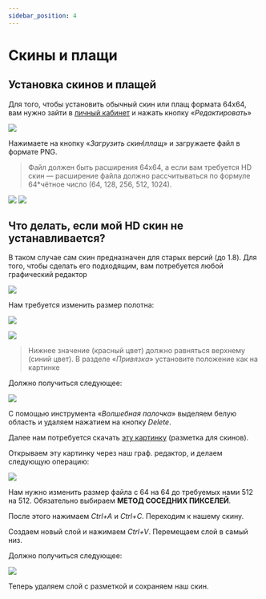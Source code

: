 ---
sidebar_position: 4
---

# Скины и плащи

## **Установка скинов и плащей**

Для того, чтобы установить обычный скин или плащ формата 64х64, вам нужно зайти в [личный кабинет](politcubes.com/auth) и нажать кнопку «*Редактировать*»

![  ](https://sun9-25.userapi.com/impg/w2tUFfXRUJ8RGFor8tWBauZFLTT4Lp6IaVC6vQ/rTWLm0NtUG0.jpg?size=1845x989&quality=96&sign=591f6bf8acdb9ba9657100866ba62fdd&type=album)

Нажимаете на кнопку «*Загрузить скин\плащ*» и загружаете файл в формате PNG. 
>Файл должен быть расширения 64х64, а если вам требуется HD скин — расширение файла должно рассчитываться по формуле 64*чётное число (64, 128, 256, 512, 1024).

![   ](https://sun9-29.userapi.com/impg/NcpaeY-ClQ0xnVqUK08nJHp_41pBItsOQNOWbA/wApOngtzDn0.jpg?size=222x293&quality=96&sign=65ad8f1375c3370fdf83416a074d86f3&type=album) ![  ](https://sun9-5.userapi.com/impg/qjQzdMFz6Z_tuKnWnM-8D4T5F7Dlgy39RmgUZQ/oqtcGgNREwI.jpg?size=217x293&quality=96&sign=e88b283d21312fc7d237839a77d6ffc8&type=album)

## **Что делать, если мой HD скин не устанавливается?**

В таком случае сам скин предназначен для старых версий (до 1.8). Для того, чтобы сделать его подходящим, вам потребуется любой графический редактор

![  ](https://sun9-15.userapi.com/impg/-E-WIPRIArjj12pn9KeHfcI4-EfGWLaVCuwUzg/hkcm25AlxYk.jpg?size=807x469&quality=96&sign=969b6142c3d95ec116377b75aeb4a925&type=album)

Нам требуется изменить размер полотна:

![  ](https://sun9-35.userapi.com/impg/-B11UiyzYN2SdsQeFYOGWZwb92C5Eb73w-Jkgg/yQlEpp2-_y0.jpg?size=397x294&quality=96&sign=d1d98ec2ace40fbe1908b0bdadad9d21&type=album)

![  ](https://sun9-82.userapi.com/impg/iiRSiLE0gMV5gYzWI5iQNoLXlfkZvw67dM4HEw/9PlO7DJDQnM.jpg?size=294x465&quality=96&sign=151c401acfff056ff1d8aa1a61d86305&type=album)

>Нижнее значение (красный цвет) должно равняться верхнему (синий цвет). 
>В разделе «*Привязка*» установите положение как на картинке

Должно получиться следующее:

![   ](https://sun9-25.userapi.com/impg/g0MMlNhDZlSMA3aoTresLZLb6NcrL74heaY7iA/TBJ4_bAty3I.jpg?size=546x553&quality=96&sign=b88bc3d5661e7634af2e844887c1f478&type=album)

С помощью инструмента «*Волшебная палочка*» выделяем белую область и удаляем нажатием на кнопку *Delete*.

Далее нам потребуется скачать [эту картинку](https://static.wikia.nocookie.net/minecraft_ru_gamepedia/images/1/14/Скин_игрока_%28шаблон%29.png/revision/latest?cb=20140123122920) (разметка для скинов).

Открываем эту картинку через наш граф. редактор, и делаем следующую операцию:

![  ](https://sun9-86.userapi.com/impg/_4HpmWepnWRWcw3ahyezVH1_O2pybThCNJSOag/mrJ3MEza4cg.jpg?size=503x494&quality=96&sign=d9fad3103500b13c996bc9dcbb42dd23&type=album)

Нам нужно изменить размер файла с 64 на 64 до требуемых нами 512 на 512. Обязательно выбираем **МЕТОД СОСЕДНИХ ПИКСЕЛЕЙ**.

После этого нажимаем *Ctrl+A* и *Ctrl+C*. Переходим к нашему скину.

Создаем новый слой и нажимаем *Ctrl+V*. Перемещаем слой в самый низ.

Должно получиться следующее:

![  ](https://sun9-44.userapi.com/impg/yLcjYEIMrls2WV4HJUdBvhE3dURJuMSU4RvzVw/NrV0sajl9gY.jpg?size=807x622&quality=96&sign=c8a04e24a67cd6f4f0a80930b6649b39&type=album)

Теперь удаляем слой с разметкой и сохраняем наш скин.